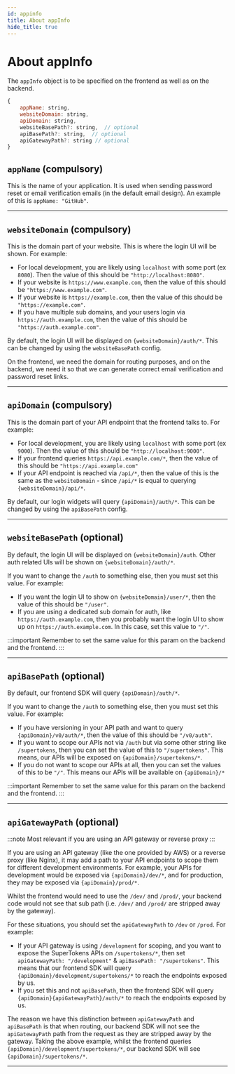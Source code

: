 ```yaml
---
id: appinfo
title: About appInfo
hide_title: true
---
```


<!-- COPY DOCS -->
<!-- ./thirdpartyemailpassword/appinfo.mdx -->

# About appInfo

The `appInfo` object is to be specified on the frontend as well as on the backend.
```js
{
    appName: string,
    websiteDomain: string,
    apiDomain: string,
    websiteBasePath?: string,  // optional
    apiBasePath?: string,  // optional
    apiGatewayPath?: string // optional
}
```

## `appName` (compulsory)
This is the name of your application. It is used when sending password reset or email verification emails (in the default email design). An example of this is `appName: "GitHub"`.

------------

## `websiteDomain` (compulsory)

This is the domain part of your website. This is where the login UI will be shown. For example:
- For local development, you are likely using `localhost` with some port (ex `8080`). Then the value of this should be `"http://localhost:8080"`.
- If your website is `https://www.example.com`, then the value of this should be `"https://www.example.com"`.
- If your website is `https://example.com`, then the value of this should be `"https://example.com"`.
- If you have multiple sub domains, and your users login via `https://auth.example.com`, then the value of this should be `"https://auth.example.com"`.

By default, the login UI will be displayed on `{websiteDomain}/auth/*`. This can be changed by using the `websiteBasePath` config.

On the frontend, we need the domain for routing purposes, and on the backend, we need it so that we can generate correct email verification and password reset links.

------------

## `apiDomain` (compulsory)

This is the domain part of your API endpoint that the frontend talks to. For example:
- For local development, you are likely using `localhost` with some port (ex `9000`). Then the value of this should be `"http://localhost:9000"`.
- If your frontend queries `https://api.example.com/*`, then the value of this should be `"https://api.example.com"`
- If your API endpoint is reached via `/api/*`, then the value of this is the same as the `websiteDomain` - since `/api/*` is equal to querying `{websiteDomain}/api/*`.

By default, our login widgets will query `{apiDomain}/auth/*`. This can be changed by using the `apiBasePath` config.

------------

## `websiteBasePath` (optional)

By default, the login UI will be displayed on `{websiteDomain}/auth`. Other auth related UIs will be shown on `{websiteDomain}/auth/*`.

If you want to change the `/auth` to something else, then you must set this value. For example:
- If you want the login UI to show on `{websiteDomain}/user/*`, then the value of this should be `"/user"`.
- If you are using a dedicated sub domain for auth, like `https://auth.example.com`, then you probably want the login UI to show up on `https://auth.example.com`. In this case, set this value to `"/"`.

:::important
Remember to set the same value for this param on the backend and the frontend.
:::

------------

## `apiBasePath` (optional)

By default, our frontend SDK will query `{apiDomain}/auth/*`.

If you want to change the `/auth` to something else, then you must set this value. For example:
- If you have versioning in your API path and want to query `{apiDomain}/v0/auth/*`, then the value of this should be `"/v0/auth"`.
- If you want to scope our APIs not via `/auth` but via some other string like `/supertokens`, then you can set the value of this to `"/supertokens"`. This means, our APIs will be exposed on `{apiDomain}/supertokens/*`.
- If you do not want to scope our APIs at all, then you can set the values of this to be `"/"`. This means our APIs will be available on `{apiDomain}/*`

:::important
Remember to set the same value for this param on the backend and the frontend.
:::

------------

## `apiGatewayPath` (optional)

:::note
Most relevant if you are using an API gateway or reverse proxy
:::

If you are using an API gateway (like the one provided by AWS) or a reverse proxy (like Nginx), it may add a path to your API endpoints to scope them for different development environments. For example, your APIs for development would be exposed via `{apiDomain}/dev/*`, and for production, they may be exposed via `{apiDomain}/prod/*`.

Whilst the frontend would need to use the `/dev/` and `/prod/`, your backend code would not see that sub path (i.e. `/dev/` and `/prod/` are stripped away by the gateway). 

For these situations, you should set the `apiGatewayPath` to `/dev` or `/prod`. For example:
- If your API gateway is using `/development` for scoping, and you want to expose the SuperTokens APIs on `/supertokens/*`, then set `apiGatewayPath: "/development"` & `apiBasePath: "/supertokens"`. This means that our frontend SDK will query `{apiDomain}/development/supertokens/*` to reach the endpoints exposed by us.
- If you set this and not `apiBasePath`, then the frontend SDK will query `{apiDomain}{apiGatewayPath}/auth/*` to reach the endpoints exposed by us.

The reason we have this distinction between `apiGatewayPath` and `apiBasePath` is that when routing, our backend SDK will not see the `apiGatewayPath` path from the request as they are stripped away by the gateway. Taking the above example, whilst the frontend queries `{apiDomain}/development/supertokens/*`, our backend SDK will see `{apiDomain}/supertokens/*`.

------------